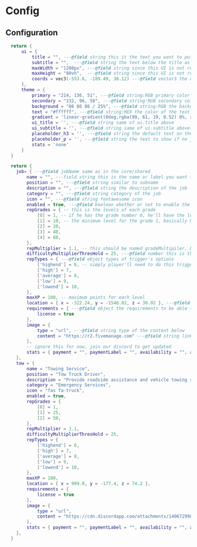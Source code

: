 # Config

## Configuration

```lua filename="config/client.lua"
  return {
      ui = {
          title = "", ---@field string this it the text you want to put on the top left of the container
          subtitle = "",  ---@field string the text below the title as a caption
          maxWidth = "1200px", ---@field string since this UI is not responsive, you can configure the maxWidth of it
          maxHeight = "80vh",  ---@field string since this UI is not responsive, you can configure the maxheightof it 
          coords = vec3(-553.6, -189.49, 38.12) ---@field vector3 the coordination of the jobcenter
      },
      theme = {
          primary = "214, 136, 51", ---@field string:RGB primary color of your server
          secondary = "132, 96, 58", ---@field string:RGB secondary color of your server
          background = "86 86 86 / 25%", ---@field string:RGB the background color of the UI
          text = "#ffffff", ---@field string:HEX the color of the text
          gradient = 'linear-gradient(0deg,rgba(99, 61, 19, 0.52) 0%, rgba(43, 29, 20, 0.52) 52%, rgba(41, 41, 41, 0.93) 100%)', ---@field params configure the behaviour of the background
          ui_title = '', ---@field string same of ui.title above
          ui_subtitle = '', ---@field string same of ui.subtitle above
          placeholder_h3 = '', ---@field string the default text on the main job details
          placeholder_p = '', ---@field string the text to show if no job was selected
          stats = 'none'
      }
  }
```

```lua filename="config/server.lua"
  return {
    job= { ---@field jobName same as in the core/shared
        name = "", ---field string this is the name or label you want to put as a title for the job
        position = "", ---@field string similar to subname
        description = "", ---@field string the description of the job
        category = "", ---@field string category of the job
        icon = "", ---@field string fontawesome icon
        enabled = true, ---@field boolean whether or not to enable the job or not
        repGrades = { -- this is the levels of each grade 
            [0] = 1, -- if he has the grade number 0, he'll have the level 1 as starting
            [1] = 10, -- the minimum level for the grade 1, basically he'll get promoted automatically (not sure if there'll be an error if the job doesn't have enough grades, TODO)
            [2] = 20,
            [3] = 40,
            [4] = 60,
        },
        repMultiplier = 1.1, -- this should be named gradeMultipiler, basically each time he get promoted , he'll get more points on each call/trigger
        difficultyMultiplierThresHold = 25, ---@field number this is the difficulty of the mutliplier
        repTypes = { ---@field object types of trigger's options
            ['highend'] = 6, -- simply player'll need to do this trigger 6 times to level up
            ['high'] = 7,
            ['average'] = 8,
            ['low'] = 9,
            ['lowend'] = 10,
        },
        maxXP = 100, -- maximum points for each level
        location = { x = -322.24, y = -1546.02, z = 30.02 }, ---@field vector3 the coordination of the job HQ
        requirements = { ---@field object the requirements to be able to take the job
            license = true
        },
        image = {
            type = "url", ---@field string type of the content below
            content = "https://r2.fivemanage.com" ---@field string link of an image of the job or the HQ
        },
        -- ignore this for now, join our discord to get updated
        stats = { payment = "", paymentLabel = "", availability = "", availabilityLabel = "" }
    },
    tow = {
        name = "Towing Service",
        position = "Tow Truck Driver",
        description = "Provide roadside assistance and vehicle towing services to help stranded motorists and clear traffic incidents.",
        category = "Emergency Services",
        icon = "fas fa-truck",
        enabled = true,
        repGrades = {
            [0] = 1,
            [1] = 25,
            [2] = 50,
        },
        repMultiplier = 1.1,
        difficultyMultiplierThresHold = 25,
        repTypes = {
            ['highend'] = 6,
            ['high'] = 7,
            ['average'] = 8,
            ['low'] = 9,
            ['lowend'] = 10,
        },
        maxXP = 100,
        location = { x = 909.0, y = -177.4, z = 74.2 },
        requirements = {
            license = true
        },
        image = {
            type = "url",
            content = "https://cdn.discordapp.com/attachments/1406729989084418160/1410006774022406154/image.png?ex=68b0c423&is=68af72a3&hm=36f50af509543740171ccc1969cc74daa396f3d785c8fbcd8cfabb6018bde0f8&"
        },
        stats = { payment = "", paymentLabel = "", availability = "", availabilityLabel = "" }
    },
  }
```